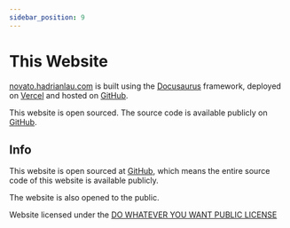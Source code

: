 ```yaml
---
sidebar_position: 9
---
```


# This Website

[novato.hadrianlau.com](https://novato.hadrianlau.com) is built using the [Docusaurus](https://docusaurus.io/) framework, deployed on [Vercel](https://vercel.com/) and hosted on [GitHub](https://github.com/).

This website is open sourced. The source code is available publicly on [GitHub](https://github.com/udontur/novato).
## Info
This website is open sourced at [GitHub](https://github.com/udontur/novato), which means the entire source code of this website is available publicly.

The website is also opened to the public. 

Website licensed under the [DO WHATEVER YOU WANT PUBLIC LICENSE](https://github.com/udontur/novato/blob/main/LICENSE)